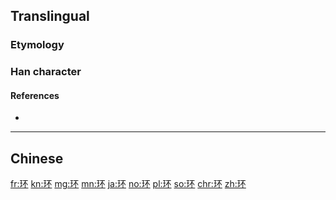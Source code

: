 {{also|環}}
==Translingual==

===Etymology===
{{Han simp|環|f=睘|t=不}}

===Han character===
{{Han char|rn=96|rad=玉|as=04|sn=8|four=|canj=MGMF|ids=⿰𤣩不}}

====References====
* {{Han ref|kx=0728.211|hdz=21103.070|uh=73AF|ud=29615}}

----

==Chinese==
{{zh-see|環}}

[[fr:环]]
[[kn:环]]
[[mg:环]]
[[mn:环]]
[[ja:环]]
[[no:环]]
[[pl:环]]
[[so:环]]
[[chr:环]]
[[zh:环]]